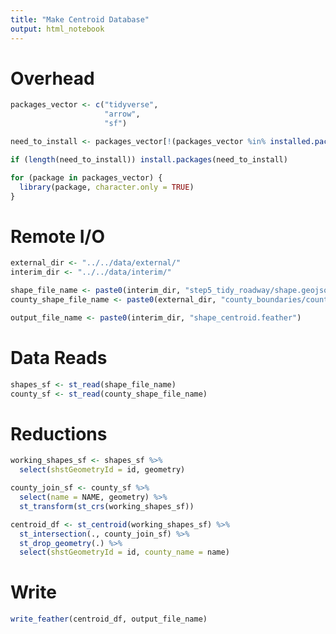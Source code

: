 ```yaml
---
title: "Make Centroid Database"
output: html_notebook
---
```



# Overhead
```r
packages_vector <- c("tidyverse",
                     "arrow",
                     "sf")

need_to_install <- packages_vector[!(packages_vector %in% installed.packages()[,"Package"])]

if (length(need_to_install)) install.packages(need_to_install)

for (package in packages_vector) {
  library(package, character.only = TRUE)
}

```

# Remote I/O
```r
external_dir <- "../../data/external/"
interim_dir <- "../../data/interim/"

shape_file_name <- paste0(interim_dir, "step5_tidy_roadway/shape.geojson")
county_shape_file_name <- paste0(external_dir, "county_boundaries/county.shp")

output_file_name <- paste0(interim_dir, "shape_centroid.feather")
```

# Data Reads
```r
shapes_sf <- st_read(shape_file_name)
county_sf <- st_read(county_shape_file_name)
```

# Reductions 
```r
working_shapes_sf <- shapes_sf %>%
  select(shstGeometryId = id, geometry)

county_join_sf <- county_sf %>%
  select(name = NAME, geometry) %>%
  st_transform(st_crs(working_shapes_sf))

centroid_df <- st_centroid(working_shapes_sf) %>%
  st_intersection(., county_join_sf) %>%
  st_drop_geometry(.) %>%
  select(shstGeometryId = id, county_name = name)

```

# Write
```r
write_feather(centroid_df, output_file_name)
```



